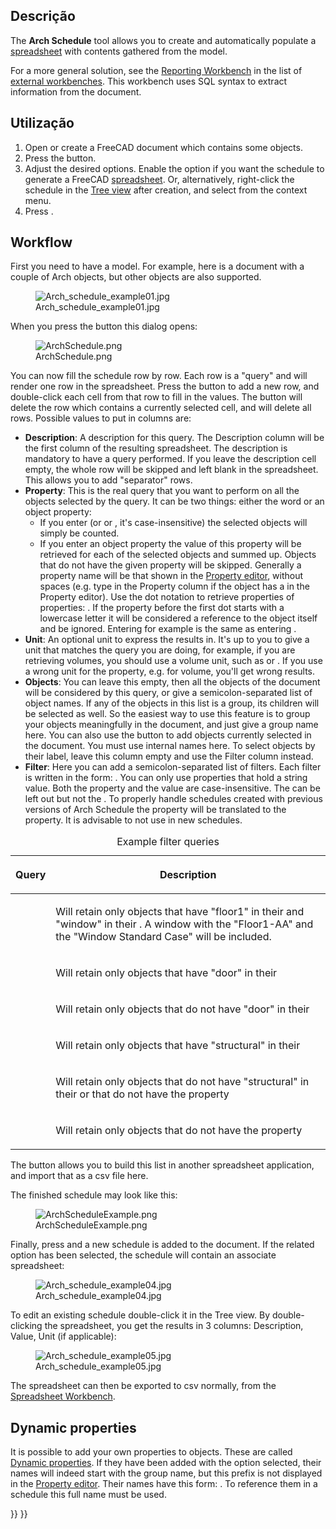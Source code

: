 <languages/>

<div class="mw-translate-fuzzy">
{{Docnav
|[[Arch_MultiMaterial/pt-br|Multi-Material]]
|[[Arch_CutLine/pt-br|Corte com uma linha]]
|[[Arch_Workbench/pt-br|Arch]]
|IconL=Arch_MultiMaterial.svg
|IconR=Arch_CutLine.svg
|IconC=Workbench_Arch.svg
}}
</div>

{{VeryImportantMessage|THIS COMMAND IS PART OF THE INTEGRATED [[BIM_Workbench|BIM WORKBENCH]] IN V1.0<br>
This page has been updated for that version.}}

{{GuiCommand
|Name=Arch Schedule
|MenuLocation=Manage → Schedule
|Workbenches=[[BIM_Workbench|BIM]]
|SeeAlso=
}}

<span id="Description"></span>
==Descrição==

The '''Arch Schedule''' tool allows you to create and automatically populate a [[Spreadsheet_Workbench|spreadsheet]] with contents gathered from the model.

For a more general solution, see the [https://github.com/furti/FreeCAD-Reporting/tree/master Reporting Workbench] in the list of [[External_workbenches|external workbenches]]. This workbench uses SQL syntax to extract information from the document.

<span id="Usage"></span>
==Utilização==

# Open or create a FreeCAD document which contains some objects.
# Press the {{Button|[[Image:Arch_Schedule.svg|16px]] [[Arch_Schedule|Schedule]]}} button.
# Adjust the desired options. Enable the {{MenuCommand|Associate spreadsheet}} option if you want the schedule to generate a FreeCAD [[Spreadsheet_Workbench|spreadsheet]]. Or, alternatively, right-click the schedule in the [[Tree_view|Tree view]] after creation, and select {{MenuCommand|Attach spreadsheet}} from the context menu.
# Press {{Button|OK}}.

==Workflow==

First you need to have a model. For example, here is a document with a couple of Arch objects, but other objects are also supported.

[[Image:Arch_schedule_example01.jpg]]

When you press the {{Button|[[Image:Arch_Schedule.svg|16px]] [[Arch_Schedule|Schedule]]}} button this dialog opens:

[[Image:ArchSchedule.png]]

You can now fill the schedule row by row. Each row is a "query" and will render one row in the spreadsheet. Press the {{Button|[[Image:List-add.svg|16px]] Add row}} button to add a new row, and double-click each cell from that row to fill in the values. The {{Button|[[Image:List-remove.svg|16px]] Del row}} button will delete the row which contains a currently selected cell, and {{Button|[[Image:Delete.svg|16px]] Clear}} will delete all rows. Possible values to put in columns are:

* '''Description''': A description for this query. The Description column will be the first column of the resulting spreadsheet. The description is mandatory to have a query performed. If you leave the description cell empty, the whole row will be skipped and left blank in the spreadsheet. This allows you to add "separator" rows.
* '''Property''': This is the real query that you want to perform on all the objects selected by the query. It can be two things: either the word {{incode|count}} or an object property:
** If you enter {{incode|count}} (or {{incode|Count}} or {{incode|COUNT}}, it's case-insensitive) the selected objects will simply be counted.
** If you enter an object property the value of this property will be retrieved for each of the selected objects and summed up. Objects that do not have the given property will be skipped. Generally a property name will be that shown in the [[Property_editor|Property editor]], without spaces (e.g. type {{incode|PerimeterLength}} in the Property column if the object has a {{incode|Perimeter Length}} in the Property editor). Use the dot notation to retrieve properties of properties: {{incode|PropertyOfObject.PropertyOfProperty1.PropertyOfProperty2}}. If the property before the first dot starts with a lowercase letter it will be considered a reference to the object itself and be ignored. Entering for example {{incode|object.Shape.Volume}} is the same as entering {{incode|Shape.Volume}}.
* '''Unit''': An optional unit to express the results in. It's up to you to give a unit that matches the query you are doing, for example, if you are retrieving volumes, you should use a volume unit, such as {{incode|m^3}} or {{incode|m³}}. If you use a wrong unit for the property, e.g. {{incode|cm}} for volume, you'll get wrong results.
* '''Objects''': You can leave this empty, then all the objects of the document will be considered by this query, or give a semicolon{{incode|;}}-separated list of object names. If any of the objects in this list is a group, its children will be selected as well. So the easiest way to use this feature is to group your objects meaningfully in the document, and just give a group name here. You can also use the {{Button|[[Image:Edit-select-all.svg|16px]] Add selection}} button to add objects currently selected in the document. You must use internal names here. To select objects by their label, leave this column empty and use the Filter column instead.
* '''Filter''': Here you can add a semicolon{{incode|;}}-separated list of filters. Each filter is written in the form: {{incode|property:value}}. You can only use properties that hold a string value. Both the property and the value are case-insensitive. The {{incode|value}} can be left out but not the {{incode|:}}. To properly handle schedules created with previous versions of Arch Schedule the {{incode|type}} property will be translated to the {{incode|ifctype}} property. It is advisable to not use {{incode|type}} in new schedules.

{| class="wikitable"
|+ Example filter queries
|-
! Query
! Description
|-
| {{incode|label:floor1;ifctype:window}}
| Will retain only objects that have "floor1" in their {{PropertyData|Label}} and "window" in their {{PropertyData|IFC Type}}. A window with the {{PropertyData|Label}} "Floor1-AA" and the {{PropertyData|IFC Type}} "Window Standard Case" will be included.
|-
| {{incode|label:door}}
| Will retain only objects that have "door" in their {{PropertyData|Label}}
|-
| {{incode|!label:door}}
| Will retain only objects that do not have "door" in their {{PropertyData|Label}}
|-
| {{incode|ifctype:structural}}
| Will retain only objects that have "structural" in their {{PropertyData|IFC Type}}
|-
| {{incode|!ifctype:structural}}
| Will retain only objects that do not have "structural" in their {{PropertyData|IFC Type}} or that do not have the {{PropertyData|IFC Type}} property
|-
| {{incode|!ifctype:}}
| Will retain only objects that do not have the {{PropertyData|IFC Type}} property
|}

The {{Button|[[Image:Document-open.svg|16px]] Import}} button allows you to build this list in another spreadsheet application, and import that as a csv file here.

The finished schedule may look like this:

[[Image:ArchScheduleExample.png]]

Finally, press {{Button|OK}} and a new schedule is added to the document. If the related option has been selected, the schedule will contain an associate spreadsheet:

[[Image:Arch_schedule_example04.jpg]]

To edit an existing schedule double-click it in the Tree view. By double-clicking the spreadsheet, you get the results in 3 columns: Description, Value, Unit (if applicable):

[[Image:Arch_schedule_example05.jpg]]

The spreadsheet can then be exported to csv normally, from the [[Spreadsheet_Workbench|Spreadsheet Workbench]].

==Dynamic properties==

It is possible to add your own properties to objects. These are called [[Property_editor#Actions|Dynamic properties]]. If they have been added with the {{MenuCommand|Prefix group name}} option selected, their names will indeed start with the group name, but this prefix is not displayed in the [[Property_editor|Property editor]]. Their names have this form: {{incode|NameOfGroup_NameOfProperty}}. To reference them in a schedule this full name must be used.


<div class="mw-translate-fuzzy">
{{Docnav
|[[Arch_MultiMaterial/pt-br|Multi-Material]]
|[[Arch_CutLine/pt-br|Corte com uma linha]]
|[[Arch_Workbench/pt-br|Arch]]
|IconL=Arch_MultiMaterial.svg
|IconR=Arch_CutLine.svg
|IconC=Workbench_Arch.svg
}}
</div>

{{BIM_Tools_navi{{#translation:}}}}
{{Userdocnavi{{#translation:}}}}